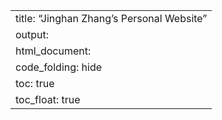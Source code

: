 ---
title: "Jinghan Zhang's Personal Website"
output: 
  html_document:
    code_folding: hide
    toc: true
    toc_float: true
---